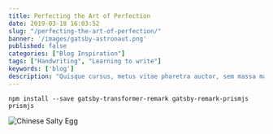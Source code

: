 ```yaml
---
title: Perfecting the Art of Perfection
date: 2019-03-18 16:03:52
slug: "/perfecting-the-art-of-perfection/"
banner: '/images/gatsby-astronaut.png'
published: false
categories: ["Blog Inspiration"]
tags: ["Handwriting", "Learning to write"]
keywords: ['blog']
description: "Quisque cursus, metus vitae pharetra auctor, sem massa mattis sem, at interdum magna augue eget diam. Vestibulum ante ipsum primis in faucibus orci luctus et ultrices posuere cubilia Curae; Morbi lacinia molestie dui. Praesent blandit dolor. Sed non quam. In vel mi sit amet augue congue elementum."
---
```


`npm install --save gatsby-transformer-remark gatsby-remark-prismjs prismjs`

![Chinese Salty Egg](salty_egg.jpg)